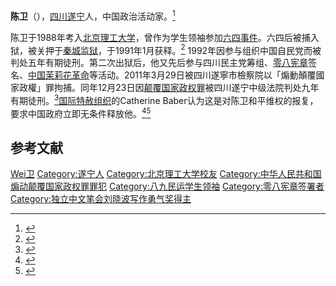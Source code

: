 {{Otheruses|陈卫}}
'''陈卫'''（{{bd|1969年||||catIdx=Chen陈}}），[[四川|四川]][[遂宁市|遂宁]]人，中国政治活动家。<ref>{{cite news |title=News from The Associated Press |url=https://web.archive.org/web/20120108011015/http://hosted.ap.org/dynamic/stories/A/AS_CHINA_HUMAN_RIGHTS?SITE=AP&SECTION=HOME&TEMPLATE=DEFAULT# |accessdate=2021-12-03 |work=web.archive.org |date=2012-01-08}}</ref>

陈卫于1988年考入[[北京理工大学|北京理工大学]]，曾作为学生领袖参加[[六四事件|六四事件]]。六四后被捕入狱，被关押于[[秦城监狱|秦城监狱]]，于1991年1月获释。<ref name="chrd_2011_04_15">{{Cite news | title=Individuals Affected by the Crackdown Following Call for "Jasmine Revolution" | date=8 December 2011 |publisher=Chinese Human Rights Defenders | url=http://chrdnet.com/2011/08/17/jasmine_crackdown/ |access-date=23 December 2011 }}</ref>
1992年因参与组织中国自民党而被判处五年有期徒刑。第二次出狱后，他又先后参与四川民主党筹组、[[零八宪章|零八宪章]]签名、[[中国茉莉花革命|中国茉莉花革命]]等活动。2011年3月29日被四川遂寧市檢察院以「煽動顛覆國家政權」罪拘捕。同年12月23日因[[颠覆国家政权罪|颠覆国家政权罪]]被四川遂宁中级法院判处九年有期徒刑。<ref>{{cite web|url=http://www.bbc.co.uk/zhongwen/simp/chinese_news/2011/12/111223_china_activist_sentenced.shtml|title=四川异见人士陈卫被判刑九年|publisher=BBC中文网|date=2011-03-29}}</ref>[[国际特赦组织|国际特赦组织]]的Catherine Baber认为这是对陈卫和平维权的报复，要求中国政府立即无条件释放他。<ref>{{cite web | url=http://www.rnw.nl/chinese/article/572086 | title=四川异见人士陈卫判处9年徒刑 | accessdate=2011-12-23 | deadurl=yes | archiveurl=https://web.archive.org/web/20120212030307/http://www.rnw.nl/chinese/article/572086 | archivedate=2012年2月12日 | df= }}</ref><ref>{{cite news |title=China sentences rights activist Chen Wei to nine years in jail |url=https://www.independent.co.uk/news/world/asia/china-sentences-rights-activist-chen-wei-to-nine-years-in-jail-6280944.html |accessdate=2021-12-03 |work=The Independent |date=2011-12-23 |language=en}}</ref>

== 参考文献 ==
{{Reflist}}
{{Authority control}}
{{DEFAULTSORT:Chen陈}}
[[Category:陈姓|Wei卫]]
[[Category:遂宁人|Category:遂宁人]]
[[Category:北京理工大学校友|Category:北京理工大学校友]]
[[Category:中华人民共和国煽动颠覆国家政权罪罪犯|Category:中华人民共和国煽动颠覆国家政权罪罪犯]]
[[Category:八九民运学生领袖|Category:八九民运学生领袖]]
[[Category:零八宪章签署者|Category:零八宪章签署者]]
[[Category:独立中文笔会刘晓波写作勇气奖得主|Category:独立中文笔会刘晓波写作勇气奖得主]]